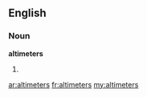 ==English==

===Noun===
'''altimeters'''

# {{plural of|[[altimeter]]}}

[[ar:altimeters]]
[[fr:altimeters]]
[[my:altimeters]]